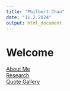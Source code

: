 ```yaml
---
title: "Philbert Chan"
date: "11.2.2024"
output: html_document
---
```


# Welcome

[About Me](about_me/about_me.html)  
[Research](research/research.html)  
[Quote Gallery](quotes.html)  
